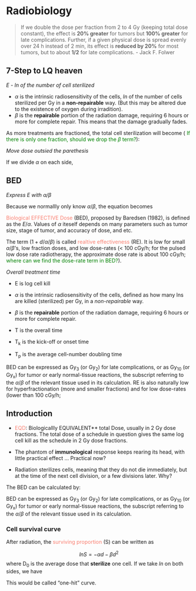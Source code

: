 # Radiobiology {#bed}

>
> If we double the dose per fraction from 2 to 4 Gy (keeping total dose constant), the effect is **20% greater** for tumors but **100% greater** for late complications. Further, if a given physical dose is spread evenly over 24 h instead of 2 min, its effect is **reduced by 20%** for most tumors, but to about **1/2** for late complications. - Jack F. Folwer
>

## 7-Step to LQ heaven

*E - $ln$ of the number of cell sterilized*

\begin{equation}
   E = \alpha d+\beta d^2
\end{equation}

- $\alpha$ is the intrinsic radiosensitivity of the cells, $ln$ of the number of cells sterilized per Gy in a **non-repairable** way. (But this may be altered due to the existence of oxygen during irradition</font>).
- $\beta$ is the **repairable** portion of the radiation damage, requiring 6 hours or more for complete repair. This means that the damage gradually fades. 

As more treatments are fractioned, the total cell sterilization will become (<font color="green"> If there is only one fraction, should we drop the $\beta$ term?</font>):

\begin{equation}
   E = n(\alpha d+\beta d^2)
   (\#eq:bed-1)
\end{equation}

*Move dose outsied the parethesis*

\begin{equation}
   E = nd(\alpha +\beta d)
   (\#eq:bed-2)
\end{equation}


If we divide $\alpha$ on each side, 

## BED {#bed}

\begin{equation}
   E/\alpha = nd(1+\beta d/\alpha)
   (\#eq:bed-3)
\end{equation}

*Express E with $\alpha/\beta$*

Because we normallly only know $\alpha/\beta$, the equation becomes

\begin{equation}
   \frac{E}{\alpha} = nd(1 + \frac{d}{\alpha/\beta})
   (\#eq:bed-4)
\end{equation}

<font color="Salmon">Biological EFFECTIVE Dose</font> (BED), proposed by Baredsen (1982), is defined as the $E/\alpha$. Values of $\alpha$ iteself depends on many parameters such as tumor size, stage of tumor, and accuracy of dose, and etc. 

The term $(1 + d/{\alpha/\beta})$ is called <font color="Salmon">realtive effectiveness</font> (RE). It is low for small $\alpha/\beta$'s, low fraction doses, and low dose-rates (< 100 cGy/h; for the pulsed low dose rate radiotherapy, the approximate dose rate is about 100 cGy/h; <font color="green"> where can we find the dose-rate term in BED?</font>).

*Overall treatment time*

\begin{equation}
    E = nd(\alpha + \beta d) - (T - T_k)\times \text{rate of reporpulation per day},
    (\#eq:bed-5)
\end{equation}

\begin{equation}
    E = nd(\alpha + \beta d) - ln2 (T - T_k)/T_p,
    (\#eq:bed-6)
\end{equation}


\begin{equation}
    BED = \frac{E}{\alpha} = nd\left(1+\frac{d}{\alpha/\beta}\right) - \frac{0.693}{\alpha T_p}(T - T_k),
    (\#eq:bed-7)
\end{equation}

- E is log cell kill
- $\alpha$ is the intrinsic radiosensitivity of the cells, defined as how many lns are killed (sterilized) per Gy, in a *non-repairable* way.
- $\beta$ is the **repairable** portion of the radiation damage, requiring 6 hours or more for complete repair.

- T is the overall time
- T~k~ is the kick-off or onset time
- T~p~ is the average cell-number doubling time

BED can be expressed as Gy~3~ (or Gy~2~) for late complications, or as Gy~10~ (or Gy~x~) for tumor or early normal-tissue reactions, the subscript referring to the $\alpha/\beta$ of the relevant tissue used in its calculation. RE is also naturally low for hyperfractionation
(more and smaller fractions) and for low dose-rates
(lower than 100 cGy/h;

## Introduction

  
- <font color="Salmon">EQD</font>: Biologicallly EQUIVALENT** total Dose, usually in 2 Gy dose fractions. The total dose of a schedule in question gives the same log cell kill as the schedule in 2 Gy dose fractions.



- The phantom of **immunological** response keeps rearing its head, with little practical effect ...  Practical now?
- Radiation sterilizes cells, meaning that they do not die immediately, but at the time of the next cell division, or a few divisions later. Why?

The BED can be calculated by:

BED can be expressed as Gy~3~ (or Gy~2~) for late complications, or as Gy~10~ (or Gy~x~) for tumor or early normal-tissue reactions, the subscript referring to the $\alpha/\beta$ of the relevant tissue used in its calculation.

### Cell survival curve

After radiation, the <font color="Salmon">surviving proportion</font> (S) can be written as

$$
lnS=-\alpha d-\beta d^2
$$
where D~0~ is the average dose that **sterilize** one cell. If we take $ln$ on both sides, we have
\begin{equation}
    lnS=-D/D_0.
    (\#eq:survival)
\end{equation}

This would be called "one-hit" curve. 
